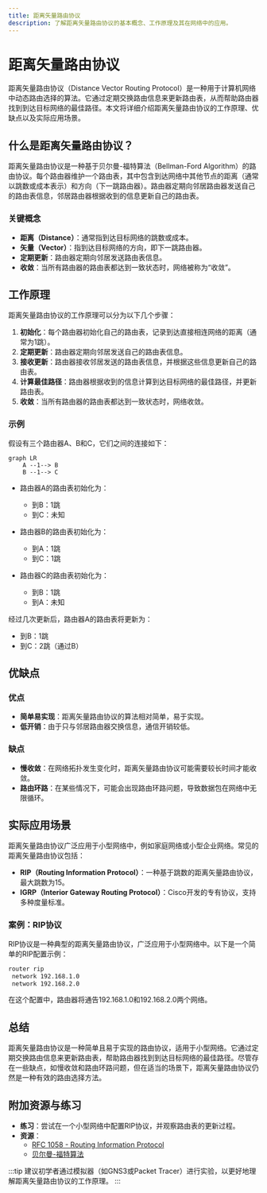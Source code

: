 ```yaml
---
title: 距离矢量路由协议
description: 了解距离矢量路由协议的基本概念、工作原理及其在网络中的应用。
---
```


# 距离矢量路由协议

距离矢量路由协议（Distance Vector Routing Protocol）是一种用于计算机网络中动态路由选择的算法。它通过定期交换路由信息来更新路由表，从而帮助路由器找到到达目标网络的最佳路径。本文将详细介绍距离矢量路由协议的工作原理、优缺点以及实际应用场景。

## 什么是距离矢量路由协议？

距离矢量路由协议是一种基于贝尔曼-福特算法（Bellman-Ford Algorithm）的路由协议。每个路由器维护一个路由表，其中包含到达网络中其他节点的距离（通常以跳数或成本表示）和方向（下一跳路由器）。路由器定期向邻居路由器发送自己的路由表信息，邻居路由器根据收到的信息更新自己的路由表。

### 关键概念

- **距离（Distance）**：通常指到达目标网络的跳数或成本。
- **矢量（Vector）**：指到达目标网络的方向，即下一跳路由器。
- **定期更新**：路由器定期向邻居发送路由表信息。
- **收敛**：当所有路由器的路由表都达到一致状态时，网络被称为“收敛”。

## 工作原理

距离矢量路由协议的工作原理可以分为以下几个步骤：

1. **初始化**：每个路由器初始化自己的路由表，记录到达直接相连网络的距离（通常为1跳）。
2. **定期更新**：路由器定期向邻居发送自己的路由表信息。
3. **接收更新**：路由器接收邻居发送的路由表信息，并根据这些信息更新自己的路由表。
4. **计算最佳路径**：路由器根据收到的信息计算到达目标网络的最佳路径，并更新路由表。
5. **收敛**：当所有路由器的路由表都达到一致状态时，网络收敛。

### 示例

假设有三个路由器A、B和C，它们之间的连接如下：

```mermaid
graph LR
    A --1--> B
    B --1--> C
```

- 路由器A的路由表初始化为：
  - 到B：1跳
  - 到C：未知

- 路由器B的路由表初始化为：
  - 到A：1跳
  - 到C：1跳

- 路由器C的路由表初始化为：
  - 到B：1跳
  - 到A：未知

经过几次更新后，路由器A的路由表将更新为：
- 到B：1跳
- 到C：2跳（通过B）

## 优缺点

### 优点

- **简单易实现**：距离矢量路由协议的算法相对简单，易于实现。
- **低开销**：由于只与邻居路由器交换信息，通信开销较低。

### 缺点

- **慢收敛**：在网络拓扑发生变化时，距离矢量路由协议可能需要较长时间才能收敛。
- **路由环路**：在某些情况下，可能会出现路由环路问题，导致数据包在网络中无限循环。

## 实际应用场景

距离矢量路由协议广泛应用于小型网络中，例如家庭网络或小型企业网络。常见的距离矢量路由协议包括：

- **RIP（Routing Information Protocol）**：一种基于跳数的距离矢量路由协议，最大跳数为15。
- **IGRP（Interior Gateway Routing Protocol）**：Cisco开发的专有协议，支持多种度量标准。

### 案例：RIP协议

RIP协议是一种典型的距离矢量路由协议，广泛应用于小型网络中。以下是一个简单的RIP配置示例：

```bash
router rip
 network 192.168.1.0
 network 192.168.2.0
```

在这个配置中，路由器将通告192.168.1.0和192.168.2.0两个网络。

## 总结

距离矢量路由协议是一种简单且易于实现的路由协议，适用于小型网络。它通过定期交换路由信息来更新路由表，帮助路由器找到到达目标网络的最佳路径。尽管存在一些缺点，如慢收敛和路由环路问题，但在适当的场景下，距离矢量路由协议仍然是一种有效的路由选择方法。

## 附加资源与练习

- **练习**：尝试在一个小型网络中配置RIP协议，并观察路由表的更新过程。
- **资源**：
  - [RFC 1058 - Routing Information Protocol](https://tools.ietf.org/html/rfc1058)
  - [贝尔曼-福特算法](https://en.wikipedia.org/wiki/Bellman%E2%80%93Ford_algorithm)

:::tip
建议初学者通过模拟器（如GNS3或Packet Tracer）进行实验，以更好地理解距离矢量路由协议的工作原理。
:::